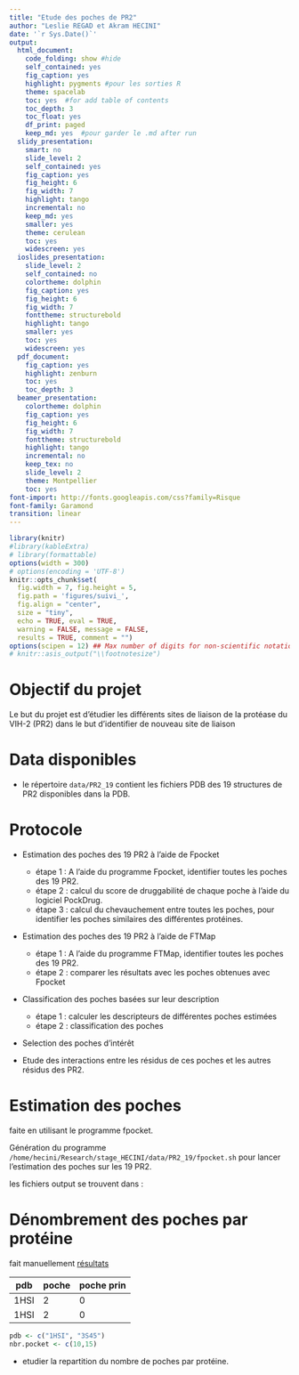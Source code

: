 ```yaml
---
title: "Etude des poches de PR2"
author: "Leslie REGAD et Akram HECINI"
date: '`r Sys.Date()`'
output:
  html_document:
    code_folding: show #hide
    self_contained: yes
    fig_caption: yes
    highlight: pygments #pour les sorties R
    theme: spacelab
    toc: yes  #for add table of contents
    toc_depth: 3
    toc_float: yes
    df_print: paged
    keep_md: yes  #pour garder le .md after run
  slidy_presentation:
    smart: no
    slide_level: 2
    self_contained: yes
    fig_caption: yes
    fig_height: 6
    fig_width: 7
    highlight: tango
    incremental: no
    keep_md: yes
    smaller: yes
    theme: cerulean
    toc: yes
    widescreen: yes
  ioslides_presentation:
    slide_level: 2
    self_contained: no
    colortheme: dolphin
    fig_caption: yes
    fig_height: 6
    fig_width: 7
    fonttheme: structurebold
    highlight: tango
    smaller: yes
    toc: yes
    widescreen: yes
  pdf_document:
    fig_caption: yes
    highlight: zenburn
    toc: yes
    toc_depth: 3
  beamer_presentation:
    colortheme: dolphin
    fig_caption: yes
    fig_height: 6
    fig_width: 7
    fonttheme: structurebold
    highlight: tango
    incremental: no
    keep_tex: no
    slide_level: 2
    theme: Montpellier
    toc: yes
font-import: http://fonts.googleapis.com/css?family=Risque
font-family: Garamond
transition: linear
---
```


```r
library(knitr)
#library(kableExtra)
# library(formattable)
options(width = 300)
# options(encoding = 'UTF-8')
knitr::opts_chunk$set(
  fig.width = 7, fig.height = 5, 
  fig.path = 'figures/suivi_',
  fig.align = "center", 
  size = "tiny", 
  echo = TRUE, eval = TRUE, 
  warning = FALSE, message = FALSE, 
  results = TRUE, comment = "")
options(scipen = 12) ## Max number of digits for non-scientific notation
# knitr::asis_output("\\footnotesize")
```


# Objectif du projet

Le but du projet est d'étudier les différents sites de liaison de la protéase du VIH-2 (PR2) dans le but d'identifier de nouveau site de liaison



# Data disponibles 

* le répertoire `data/PR2_19` contient les fichiers PDB des 19 structures de PR2 disponibles dans la PDB.


# Protocole

* Estimation des poches des 19 PR2 à l'aide de Fpocket  
    + étape 1 : A l'aide du programme Fpocket, identifier toutes les poches des 19 PR2. 
    + étape 2 : calcul du score de druggabilité de chaque poche à l'aide du logiciel PockDrug.  
    + étape 3 : calcul du chevauchement entre toutes les poches, pour identifier les poches similaires des différentes protéines.  

* Estimation des poches des 19 PR2 à l'aide de FTMap  
    + étape 1 : A l'aide du programme FTMap, identifier toutes les poches des 19 PR2. 
    + étape 2 : comparer les résultats avec les poches obtenues avec Fpocket
    
* Classification des poches basées sur leur description  
    + étape 1 : calculer les descripteurs de différentes poches estimées
    + étape 2 : classification des poches

* Selection des poches d'intérêt

* Etude des interactions entre les résidus de ces poches et les autres résidus des PR2.


# Estimation des poches
faite en utilisant le programme fpocket.

Génération du programme `/home/hecini/Research/stage_HECINI/data/PR2_19/fpocket.sh` pour lancer l'estimation des poches sur les 19 PR2.

les fichiers output se trouvent dans : ` `


# Dénombrement des poches par protéine
fait manuellement
[résultats](pdf/nombre_poches.pdf)

pdb | poche | poche prin |
----|-------|------------|
1HSI|   2   |    0       |
1HSI|   2   |    0       |


```r
pdb <- c("1HSI", "3S45")
nbr.pocket <- c(10,15)
```

- etudier la repartition du nombre de poches par protéine.


